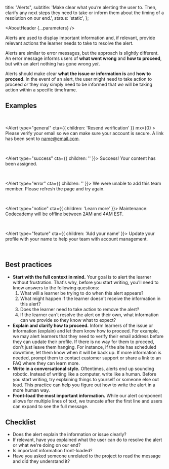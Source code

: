 


  title: "Alerts",
  subtitle: 'Make clear what you’re alerting the user to. Then, clarify any next steps they need to take or inform them about the timing of a resolution on our end.',
  status: 'static',
};

<Meta title="UX Writing/Component guidelines/Alerts" />

<AboutHeader {...parameters} />




Alerts are used to display important information and, if relevant, provide relevant actions the learner needs to take to resolve the alert.

Alerts are similar to <LinkTo id="UX Writing/Component guidelines/Error messages">error messages</LinkTo>, but the approach is slightly different. An error message informs users of **what went wrong** and **how to proceed**, but with an alert nothing has gone wrong _yet_.

Alerts should make clear **what the issue or information is** and **how to proceed**. In the event of an alert, the user might need to take action to proceed _or_ they may simply need to be informed that _we_ will be taking action within a specific timeframe.

## Examples

<br />

<Alert type="general" cta={{ children: 'Resend verification' }} mx={0} >
  <Text> Please verify your email so we can make sure your account is secure. A link
  has been sent to name@email.com. </Text>
</Alert>

<br />

<Alert type="success" cta={{ children: '' }}>
  <Text>Success! Your content has been assigned.</Text>
</Alert>

<br />

<Alert type="error" cta={{ children: '' }}>
  <Text>We were unable to add this team member. Please refresh the page and try again.</Text>
</Alert>

<br />

<Alert type="notice" cta={{ children: 'Learn more' }}>
  <Text>Maintenance: Codecademy will be offline between 2AM and 4AM EST.</Text>
</Alert>

<br />

<Alert type="feature" cta={{ children: 'Add your name' }}>
  <Text>Update your profile with your name to help your team with account management.</Text>
</Alert>

<br />

## Best practices

- **Start with the full context in mind.** Your goal is to alert the learner without frustration. That's why, before you start writing, you'll need to know answers to the following questions:
  1. What will a learner be trying to do when this alert appears?
  2. What might happen if the learner doesn't receive the information in this alert?
  3. Does the learner need to take action to remove the alert?
  4. If the learner can't resolve the alert on their own, what information can we provide so they know what to expect?
- **Explain and clarify how to proceed.** Inform learners of the issue or information (explain) and let them know how to proceed. For example, we may alert learners that they need to verify their email address before they can update their profile. If there is no way for them to proceed, don't just leave them hanging. For instance, if the site has scheduled downtime, let them know when it will be back up. If more information is needed, prompt them to contact customer support or share a link to an FAQ where they can learn more.
- **Write in a conversational style.** Oftentimes, alerts end up sounding robotic. Instead of writing like a computer, write like a human. Before you start writing, try explaining things to yourself or someone else out loud. This practice can help you figure out how to write the alert in a more human way.
- **Front-load the most important information.** While our alert component allows for multiple lines of text, we truncate after the first line and users can expand to see the full message.

## Checklist
- Does the alert explain the information or issue clearly?
- If relevant, have you explained what the user can do to resolve the alert or what we're doing on our end?
- Is important information front-loaded?
- Have you asked someone unrelated to the project to read the message and did they understand it?
